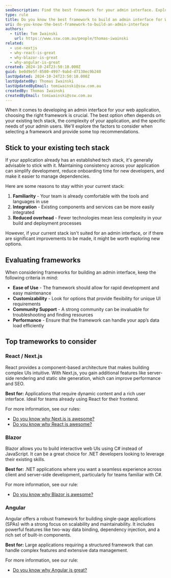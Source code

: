 ```yaml
---
seoDescription: Find the best framework for your admin interface. Explore top choices like React, Blazor, and Angular, based on your tech stack and project needs
type: rule
title: Do you know the best framework to build an admin interface for Web Apps?
uri: do-you-know-the-best-framework-to-build-an-admin-interface
authors:
  - title: Tom Iwainski
    url: https://www.ssw.com.au/people/thomas-iwainski
related:
  - use-nextjs
  - why-react-is-great
  - why-blazor-is-great
  - why-angular-is-great
created: 2024-10-24T23:50:10.000Z
guid: be0d9e5f-8580-4997-9abd-d7130ec9b240
lastUpdated: 2024-10-24T23:50:10.000Z
lastUpdatedBy: Thomas Iwainski
lastUpdatedByEmail: tomiwainski@ssw.com.au
createdBy: Thomas Iwainski
createdByEmail: tomiwainski@ssw.com.au
---
```


When it comes to developing an admin interface for your web application, choosing the right framework is crucial. The best option often depends on your existing tech stack, the complexity of your application, and the specific needs of your admin users. We'll explore the factors to consider when selecting a framework and provide some top recommendations.
## Stick to your existing tech stack

If your application already has an established tech stack, it's generally advisable to stick with it. Maintaining consistency across your application can simplify development, reduce onboarding time for new developers, and make it easier to manage dependencies.

Here are some reasons to stay within your current stack:

1. **Familiarity** - Your team is already comfortable with the tools and languages in use
2. **Integration** - Existing components and services can be more easily integrated
3. **Reduced overhead** - Fewer technologies mean less complexity in your build and deployment processes

However, if your current stack isn't suited for an admin interface, or if there are significant improvements to be made, it might be worth exploring new options.

## Evaluating frameworks

When considering frameworks for building an admin interface, keep the following criteria in mind:

- **Ease of Use** - The framework should allow for rapid development and easy maintenance
- **Customizability** - Look for options that provide flexibility for unique UI requirements
- **Community Support** - A strong community can be invaluable for troubleshooting and finding resources
- **Performance** - Ensure that the framework can handle your app’s data load efficiently

## Top trameworks to consider

### React / Next.js

React provides a component-based architecture that makes building complex UIs intuitive. With Next.js, you gain additional features like server-side rendering and static site generation, which can improve performance and SEO.

**Best for:** Applications that require dynamic content and a rich user interface. Ideal for teams already using React for their frontend.

For more information, see our rules:

- [Do you know why Next.js is awesome?](/use-nextjs)
- [Do you know why React is awesome?](/why-react-is-great)

### Blazor

Blazor allows you to build interactive web UIs using C# instead of JavaScript. It can be a great choice for .NET developers looking to leverage their existing skills.

**Best for:** .NET applications where you want a seamless experience across client and server-side development, particularly for teams familiar with C#.

For more information, see our rule:

- [Do you know why Blazor is awesome?](/why-blazor-is-great/)

### Angular

Angular offers a robust framework for building single-page applications (SPAs) with a strong focus on scalability and maintainability. It includes powerful features like two-way data binding, dependency injection, and a rich set of built-in components.

**Best for:** Large applications requiring a structured framework that can handle complex features and extensive data management.

For more information, see our rule:

- [Do you know why Angular is great?](/why-angular-is-great)
